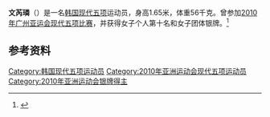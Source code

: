 '''文芮璘'''（{{bd|1990年|8月22日||}}）是一名[[韩国|韩国]][[现代五项|现代五项]]运动员，身高1.65米，体重56千克。曾参加[[2010年亚洲运动会|2010年广州亚运会]][[2010年亚洲运动会现代五项比赛|现代五项比赛]]，并获得女子个人第十名和女子团体银牌。<ref>{{cite web|url=http://www.gz2010.cn/info/CHN_CHN/ZB/ZBB101A_MP@@@@@@@@@@@@@@@CHN_number=242133.html | language=zh-hans | title=文芮璘 - 简历  |publisher=2010年广州亚运会官方网站 |accessdate=2011-12-27 }}</ref>

== 参考资料 ==
<references />
{{DEFAULTSORT:Mun Ye-rin}}
[[Category:韩国现代五项运动员|Category:韩国现代五项运动员]]
[[Category:2010年亚洲运动会现代五项运动员|Category:2010年亚洲运动会现代五项运动员]]
[[Category:2010年亚洲运动会银牌得主|Category:2010年亚洲运动会银牌得主]]
{{korea-bio-stub}}